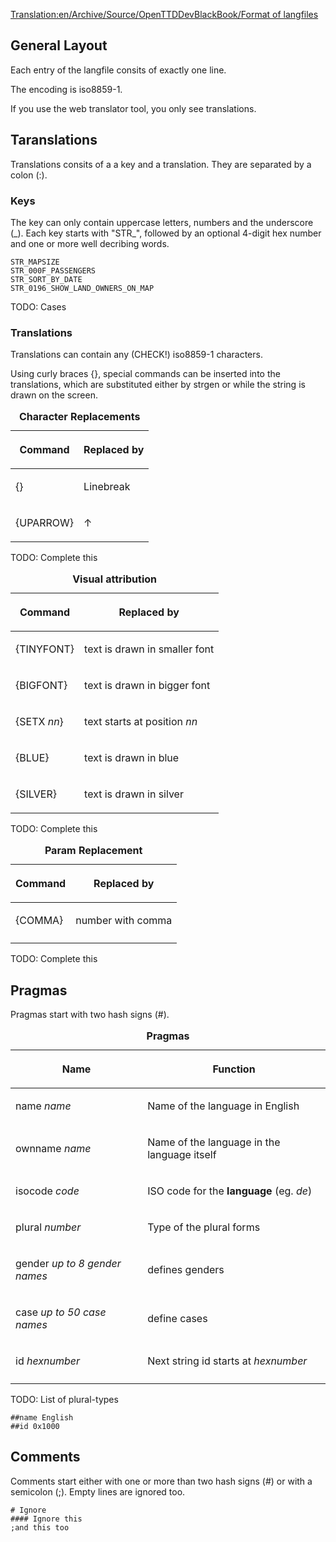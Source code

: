 [[Translation:en/Archive/Source/OpenTTDDevBlackBook/Format of langfiles]]
== General Layout ==

Each entry of the langfile consits of exactly one line.

The encoding is iso8859-1.

If you use the web translator tool, you only see translations.

== Taranslations ==

Translations consits of a a key and a translation. They are separated by a colon (:).

=== Keys ===

The key can only contain uppercase letters, numbers and the underscore (_). Each key starts with "STR_", followed by an optional 4-digit hex number and one or more well decribing words.

<pre>
STR_MAPSIZE
STR_000F_PASSENGERS
STR_SORT_BY_DATE
STR_0196_SHOW_LAND_OWNERS_ON_MAP
</pre>

TODO: Cases

=== Translations ===

Translations can contain any (CHECK!) iso8859-1 characters.

Using curly braces {}, special commands can be inserted into the translations, which are substituted either by strgen or while the string is drawn on the screen.

{| border=1
|+ '''Character Replacements'''
|-
!Command !!Replaced by
|-
|{} || Linebreak
|-
|{UPARROW} || &uarr;
|}

TODO: Complete this

{| border=1
|+ '''Visual attribution'''
|-
!Command !! Replaced by
|-
|{TINYFONT} || text is drawn in smaller font
|-
|{BIGFONT} || text is drawn in bigger font
|-
|{SETX ''nn''} || text starts at position ''nn''
|-
|{BLUE} || text is drawn in blue
|-
|{SILVER} || text is drawn in silver
|}

TODO: Complete this

{| border=1
|+ '''Param Replacement'''
|-
!Command !! Replaced by
|-
|{COMMA} || number with comma
|-
|}

TODO: Complete this

== Pragmas ==

Pragmas start with two hash signs (#).

{| border=1
|+ '''Pragmas'''
|-
!Name !! Function
|-
|name ''name''|| Name of the language in English
|-
|ownname ''name''|| Name of the language in the language itself
|-
|isocode ''code''|| ISO code for the '''language''' (eg. ''de'')
|-
|plural ''number''|| Type of the plural forms
|-
|gender ''up to 8 gender names''|| defines genders
|-
|case ''up to 50 case names''|| define cases
|-
|id ''hexnumber'' || Next string id starts at ''hexnumber''
|-
|}

TODO: List of plural-types

<pre>
##name English
##id 0x1000
</pre>

== Comments ==

Comments start either with one or more than two hash signs (#) or with a semicolon (;). Empty lines are ignored too.

<pre>
# Ignore
#### Ignore this
;and this too
</pre>